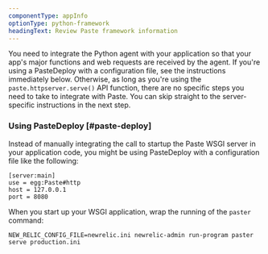 ```yaml
---
componentType: appInfo
optionType: python-framework
headingText: Review Paste framework information
---
```


You need to integrate the Python agent with your application so that your app's major functions and web requests are received by the agent. If you're using a PasteDeploy with a configuration file, see the instructions immediately below. Otherwise, as long as you're using the `paste.httpserver.serve()` API function, there are no specific steps you need to take to integrate with Paste. You can skip straight to the server-specific instructions in the next step.

### Using PasteDeploy [#paste-deploy]

Instead of manually integrating the call to startup the Paste WSGI server in your application code, you might be using PasteDeploy with a configuration file like the following:

```
[server:main]
use = egg:Paste#http
host = 127.0.0.1
port = 8080
```

When you start up your WSGI application, wrap the running of the `paster` command:

```
NEW_RELIC_CONFIG_FILE=newrelic.ini newrelic-admin run-program paster serve production.ini
```